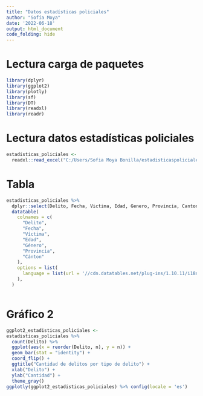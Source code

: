 ---
title: "Datos estadísticas policiales"
author: "Sofía Moya"
date: '2022-06-18'
output: html_document
code_folding: hide
---

# Lectura carga de paquetes
```{r carga-paquetes, message = FALSE }
library(dplyr)
library(ggplot2)
library(plotly)
library(sf)
library(DT)
library(readxl)
library(readr)
```

# Lectura datos estadísticas policiales 
```{r lectura-datos, message = FALSE}

estadisticas_policiales <-
  readxl::read_excel("C:/Users/Sofia Moya Bonilla/estadisticaspoliciales2021.xls")

```

# Tabla

```{r tabla, message = FALSE}
estadisticas_policiales %>%
  dplyr::select(Delito, Fecha, Victima, Edad, Genero, Provincia, Canton) %>%
  datatable(
    colnames = c(
      "Delito",
      "Fecha",
      "Víctima",
      "Edad",
      "Género",
      "Provincia",
      "Cánton"
    ),
    options = list(
      language = list(url = '//cdn.datatables.net/plug-ins/1.10.11/i18n/Spanish.json')
    ),
  )



```

# Gráfico 2

```{r grafico, message = FALSE}

ggplot2_estadisticas_policiales <-
estadisticas_policiales %>%
  count(Delito) %>%
  ggplot(aes(x = reorder(Delito, n), y = n)) +
  geom_bar(stat = "identity") +
  coord_flip() +
  ggtitle("Cantidad de delitos por tipo de delito") +
  xlab("Delito") +
  ylab("Cantidad") +
  theme_gray() 
ggplotly(ggplot2_estadisticas_policiales) %>% config(locale = 'es')

```


